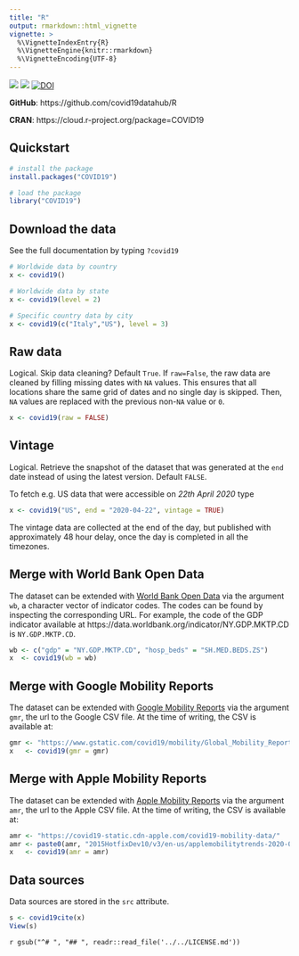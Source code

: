 ```yaml
---
title: "R"
output: rmarkdown::html_vignette
vignette: >
  %\VignetteIndexEntry{R}
  %\VignetteEngine{knitr::rmarkdown}
  %\VignetteEncoding{UTF-8}
---
```


[![](https://www.r-pkg.org/badges/version/COVID19)](https://cran.r-project.org/package=COVID19) [![](https://cranlogs.r-pkg.org/badges/last-month/COVID19)](https://cran.r-project.org/package=COVID19) [![DOI](https://joss.theoj.org/papers/10.21105/joss.02376/status.svg)](https://doi.org/10.21105/joss.02376)

__GitHub__: https://github.com/covid19datahub/R

__CRAN__: https://cloud.r-project.org/package=COVID19

## Quickstart

```R
# install the package
install.packages("COVID19")

# load the package
library("COVID19")
```

## Download the data

See the full documentation by typing `?covid19`

```r
# Worldwide data by country
x <- covid19()

# Worldwide data by state
x <- covid19(level = 2)

# Specific country data by city
x <- covid19(c("Italy","US"), level = 3)
```

## Raw data

Logical. Skip data cleaning? Default `True`. If `raw=False`, the raw data are cleaned by filling missing dates with `NA` values. This ensures that all locations share the same grid of dates and no single day is skipped. Then, `NA` values are replaced with the previous non-`NA` value or `0`.  

```r
x <- covid19(raw = FALSE)
```

## Vintage

Logical. Retrieve the snapshot of the dataset that was generated at the `end` date instead of using the latest version. Default `FALSE`.

To fetch e.g. US data that were accessible on *22th April 2020* type

```r
x <- covid19("US", end = "2020-04-22", vintage = TRUE)
```

The vintage data are collected at the end of the day, but published with approximately 48 hour delay, once the day is completed in all the timezones.


## Merge with World Bank Open Data

The dataset can be extended with [World Bank Open Data](https://data.worldbank.org/) via the argument `wb`, a character vector of indicator codes. The codes can be found by inspecting the corresponding URL. For example, the code of the GDP indicator available at https://data.worldbank.org/indicator/NY.GDP.MKTP.CD is `NY.GDP.MKTP.CD`. 

```R
wb <- c("gdp" = "NY.GDP.MKTP.CD", "hosp_beds" = "SH.MED.BEDS.ZS")
x  <- covid19(wb = wb)
```

## Merge with Google Mobility Reports

The dataset can be extended with [Google Mobility Reports](https://www.google.com/covid19/mobility/) via the argument `gmr`, the url to the Google CSV file. At the time of writing, the CSV is available at:

```R
gmr <- "https://www.gstatic.com/covid19/mobility/Global_Mobility_Report.csv"
x   <- covid19(gmr = gmr)
```

## Merge with Apple Mobility Reports

The dataset can be extended with [Apple Mobility Reports](https://www.apple.com/covid19/mobility) via the argument `amr`, the url to the Apple CSV file. At the time of writing, the CSV is available at:

```R
amr <- "https://covid19-static.cdn-apple.com/covid19-mobility-data/"
amr <- paste0(amr, "2015HotfixDev10/v3/en-us/applemobilitytrends-2020-08-24.csv")
x   <- covid19(amr = amr)
```

## Data sources

Data sources are stored in the `src` attribute.

```R
s <- covid19cite(x)
View(s)
```

`r gsub("^# ", "## ", readr::read_file('../../LICENSE.md'))`
